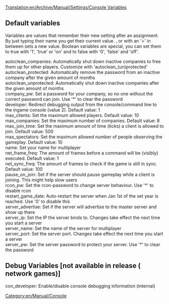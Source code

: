 [[Translation:en/Archive/Manual/Settings/Console Variables]]
[[Category:en/Manual/Console]]

== Default variables ==
Variables are values that remember their new setting after an assignment. By just typing their name you get their current value. <variable> <value>, or with an '=' in between sets a new value. Boolean variables are special, you can set them to true with '1', 'true' or 'on' and to false with '0', 'false' and 'off'.

; autoclean_companies: Automatically shut down inactive companies to free them up for other players. Customize with 'autoclean_(un)protected'
; autoclean_protected: Automatically remove the password from an inactive company after the given amount of months
; autoclean_unprotected: Automatically shut down inactive companies after the given amount of months
; company_pw: Set a password for your company, so no one without the correct password can join. Use '*' to clear the password
; developer: Redirect debugging output from the console/command line to the ingame console (value 2). Default value: 1
; max_clients: Set the maximum allowed players. Default value: 10
; max_companies: Set the maximum number of companies. Default value: 8
; max_join_time: Set the maximum amount of time (ticks) a client is allowed to join. Default value: 500
; max_spectators: Set the maximum allowed number of people observing the gameplay. Default value: 10
; name: Set your name for multiplayer
; net_frame_freq: The amount of frames before a command will be (visibly) executed. Default value: 1
; net_sync_freq: The amount of frames to check if the game is still in sync. Default value: 100
; pause_on_join: Set if the server should pause gameplay while a client is joining. This might help slow users
; rcon_pw: Set the rcon-password to change server behaviour. Use '*' to disable rcon
; restart_game_date: Auto-restart the server when Jan 1st of the set year is reached. Use '0' to disable this
; server_advertise: Set if the server will advertise to the master server and show up there
; server_ip: Set the IP the server binds to. Changes take effect the next time you start a server
; server_name: Set the name of the server for multiplayer
; server_port: Set the server port. Changes take effect the next time you start a server
; server_pw: Set the server password to protect your server. Use '*' to clear the password

== Debug Variables [not available in release (  network games)] ==
; con_developer: Enable/disable console debugging information (internal)
